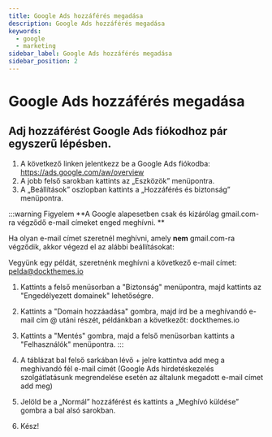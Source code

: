 ```yaml
---
title: Google Ads hozzáférés megadása
description: Google Ads hozzáférés megadása
keywords:
  - google
  - marketing
sidebar_label: Google Ads hozzáférés megadása
sidebar_position: 2
---
```




# <FontAwesomeIcon icon="fa-brands fa-google" /> Google Ads hozzáférés megadása


## Adj hozzáférést Google Ads fiókodhoz pár egyszerű lépésben. 
1. A következő linken jelentkezz be a Google Ads fiókodba: https://ads.google.com/aw/overview
2. A jobb felső sarokban kattints az „Eszközök” menüpontra. 
3. A „Beállítások” oszlopban kattints a „Hozzáférés és biztonság” menüpontra.  

:::warning Figyelem
**A Google alapesetben csak és kizárólag gmail.com-ra végződő e-mail címeket enged meghívni. ** 

Ha olyan e-mail címet szeretnél meghívni, amely **nem** gmail.com-ra végződik, akkor végezd el az alábbi beállításokat:

Vegyünk egy példát, szeretnénk meghívni a következő e-mail címet: pelda@dockthemes.io

1. Kattints a felső menüsorban a "Biztonság" menüpontra, majd kattints az "Engedélyezett domainek" lehetőségre. 
2. Kattints a "Domain hozzáadása" gombra, majd írd be a meghívandó e-mail cím @ utáni részét, példánkban a következőt: dockthemes.io 
3. Kattints a "Mentés" gombra, majd a felső menüsorban kattints a "Felhasználók" menüpontra.
:::

4. A táblázat bal felső sarkában lévő + jelre kattintva add meg a meghívandó fél e-mail címét (Google Ads hirdetéskezelés szolgátlatásunk megrendelése esetén az általunk megadott e-mail címet add meg)
5. Jelöld be a „Normál” hozzáférést és kattints a „Meghívó küldése” gombra a bal alsó sarokban. 
6. Kész! <FontAwesomeIcon icon="fa-regular fa-face-smile-wink" />


